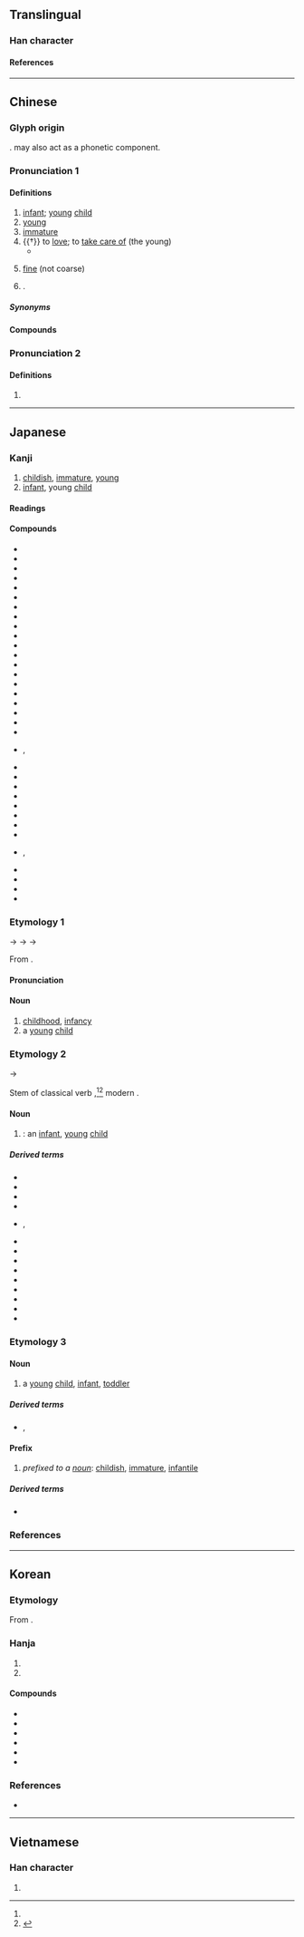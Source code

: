 {{also|㓜|幻|糼|糿|紉}}
{{character info}}
==Translingual==

===Han character===
{{Han char|rn=52|rad=幺|as=02|sn=5|four=24727|canj=VIKS|ids=⿰幺力}}

====References====
{{Han ref|kx=0342.020|dkj=09193|dj=0650.090|hdz=21093.070|uh=5E7C}}

----

==Chinese==
{{zh-forms|alt=㓜}}

===Glyph origin===
{{Han etyl}}
{{Han compound|幺|力|ls=ic|t1=tiny|t2=strength}}. {{och-l|幺}} may also act as a phonetic component.

===Pronunciation 1===
{{zh-pron
|m=yòu
|c=jau3
|h=pfs=yu;gd=yiu4
|md=iú
|mn=ml,jj,tw:iù
|mn-t=iun3
|w=2ieu
|mc=y
|oc=y
|cat=n,a,v,pn
}}

====Definitions====
{{zh-hanzi}}

# [[infant]]; [[young]] [[child]]
# [[young]]
# [[immature]]
# {{†}} to [[love]]; to [[take care of]] (the young)
#* {{zh-x|'''幼''' 吾 幼，以及 人 之 幼。|'''Treat with the kindness due to youth''' the young in your own family, so that the young in the families of others shall be similarly treated.|ref=Mengzi}}
# {{lb|zh|Cantonese|Hokkien}} [[fine]] (not coarse)
# {{surname|zh}}.

=====Synonyms=====
{{zh-dial|年輕}}
{{zh-dial|細}}

====Compounds====
{{zh-der|幼學瓊林|幼功|幼蟲|幼風|幼年|幼學壯行|幼弱|幼孤|婦幼|幼稚|幼主|幼托|幼兒|幼兒教育|年幼|低幼讀物|幼稚園病|幼齒|幼體|幼苗|幼芽|幼童軍|幼童|幼穉|幼稚教育|幼稚園|幼株|幼小|年幼無知|慈幼|嬰幼兒|幼教|幼學|幼艾|幼子|幼稚病|幼林|出幼|低幼兒童|攜幼扶老|攜老扶幼|攜老挈幼|扶老攜幼|敬老慈幼|男女老幼|托幼|扶幼週|母老子幼|老幼咸宜|荒幼|負老攜幼|長幼|老幼|自幼|長幼有序|負老提幼|育幼院|長幼尊卑}}

===Pronunciation 2===
{{zh-pron
|m=yào
|c=
|mc=
|oc=
|cat=a
}}

====Definitions====
{{zh-hanzi}}

# {{zh-used|幼眇||幼妙}}

----

==Japanese==

===Kanji===
{{ja-kanji|grade=6|rs=幺02}}

# [[childish]], [[immature]], [[young]]
# [[infant]], young [[child]]

====Readings====
{{ja-readings
|goon=ゆう<いう
|kanon=ゆう<いう
|kanyoon=よう<えう
|kun=おさな-い<をさな-い, いと-けない, おさな-びる
|nanori=わか
}}

====Compounds====
{{der-top|Compounds}}
* {{ja-r|幼%芽|よう%が|[[plumule]]}}
* {{ja-r|幼%孩|よう%がい}}
* {{ja-r|幼%学|よう%がく}}
* {{ja-r|幼%魚|よう%ぎょ|[[young]] [[fish]]}}
* {{ja-r|幼%君|よう%くん|[[young]] [[master]]}}
* {{ja-r|幼%形|よう%けい|[[neoteny]]}}
* {{ja-r|幼%孤|よう%こ|[[young]] [[orphan]]}}
* {{ja-r|幼%根|よう%こん|([[botany]]) [[radicle]]}}
* {{ja-r|幼%児|よう%じ|[[infant]], [[toddler]]}}
* {{ja-r|幼%時|よう%じ|[[childhood]], [[infancy]]}}
* {{ja-r|幼%歯|よう%し|[[baby tooth]]}}
* {{ja-r|幼%者|よう%しゃ|[[young]] [[child]], [[infant]]}}
* {{ja-r|幼%弱|よう%じゃく|[[young]] and [[weak]]}}
* {{ja-r|幼%若|よう%じゃく|[[juvenile]]}}
* {{ja-r|幼%主|よう%しゅ|[[young]] [[monarch]]}}
* {{ja-r|幼%獣|よう%じゅう|[[young]] [[animal]]}}
* {{ja-r|幼%女|よう%じょ|[[young]] [[girl]]}}
* {{ja-r|幼%少|よう%しょう|[[very]] [[young]], [[infancy]]}}
* {{ja-r|幼%生|よう%せい|[[larva]]}}
* {{ja-r|幼%稚|よう%ち|[[childish]]; [[infantile]]}}
* {{ja-r|幼%冲|よう%ちゅう}}, {{ja-r|幼%沖|よう%ちゅう}}
* {{ja-r|幼%虫|よう%ちゅう|[[larva]]}}
* {{ja-r|幼%鳥|よう%ちょう|[[chick]]}}
* {{ja-r|幼%帝|よう%てい|[[young]] [[emperor]]}}
* {{ja-r|幼%童|よう%どう|[[young]] [[child]]}}
* {{ja-r|幼%年|よう%ねん|[[childhood]]}}
* {{ja-r|幼%保|よう%ほ}}
* {{ja-r|幼%木|よう%ぼく}}
* {{ja-r|幼%齢%林|よう%れい%りん}}
* {{ja-r|幼%名|よう%みょう|[[childhood]] [[name]]}}, {{ja-r|幼%名|よう%めい}}
* {{ja-r|長%幼|ちょう%よう|the [[young]] and the [[old]]}}
* {{ja-r|童%幼|どう%よう}}
* {{ja-r|老%幼|ろう%よう|the [[young]] and the [[old]]}}
* {{ja-r|幼%気|いた%いけ|[[young]] and [[sweet]]}}
{{der-bottom}}

===Etymology 1===
{{ja-kanjitab|よう|yomi=o}}

{{IPAfont|*/jiɪu/}} → {{IPAchar|/jieu/}} → {{IPAchar|/jeu/}} → {{IPAchar|/joː/}}

From {{der|ja|ltc|sort=よう|-}} {{ltc-l|幼}}.

====Pronunciation====
{{ja-pron|y=kanyo|よう|acc=1|acc_ref=DJR}}

====Noun====
{{ja-noun|よう|hhira=えう}}

# [[childhood]], [[infancy]]
# a [[young]] [[child]]

===Etymology 2===
{{ja-kanjitab|おさな|yomi=k}}

{{IPAchar|/wosana/}} → {{IPAchar|/osana/}}

Stem of classical verb {{m|ja|幼し|tr=osanashi}},<ref name="DJR"/><ref>{{R:Daijisen}}</ref> modern {{m|ja|幼い|tr=osanai||[[childish]], [[infantile]]}}.

====Noun====
{{ja-noun|おさな|hhira=をさな}}

# {{synonym of|ja|幼子|tr=osanago|nodot=1|sort=おさな}}: an [[infant]], [[young]] [[child]]

=====Derived terms=====
{{der-top}}
* {{ja-r|幼びる|おさなびる}}
* {{ja-r|幼らしい|おさならし.い}}
* {{ja-r|幼 生い|おさな おい}}
* {{ja-r|幼%顔|おさな%がお}}
* {{ja-r|幼%子|おさな%ご|rom=-}}, {{ja-r|幼%児|おさな%ご}}
* {{ja-r|幼%心%地|おさな%-ごこ%ち}}
* {{ja-r|幼%心|おさな%-ごころ}}
* {{ja-r|幼%立ち|おさな%だち}}
* {{ja-r|幼%妻|おさな%づま}}
* {{ja-r|幼 友%達|おさな とも%だち}}
* {{ja-r|幼%名|おさな%な}}
* {{ja-r|幼 物%語|おさな もの%がたり}}
* {{ja-r|幼%等|おさな%ら}}
* {{ja-r|幼なじみ|おさななじみ}}
{{der-bottom}}

===Etymology 3===
{{ja-kanjitab|いと|yomi=k}}
{{rfe|ja|sort=いと|from {{m|ja|糸|tr=ito||[[thread]]}}?}}

====Noun====
{{ja-noun|いと}}

# {{lb|ja|archaic|sort=いと}} a [[young]] [[child]], [[infant]], [[toddler]]
#: {{syn|ja|幼児|tr=yōji}}

=====Derived terms=====
* {{ja-r|幼%様|いと%さま}}, {{ja-r|幼%様|いと%さん}}

====Prefix====
{{ja-noun|いと}}

# ''prefixed to a [[noun]]'': [[childish]], [[immature]], [[infantile]]

=====Derived terms=====
* {{ja-r|幼%宮|いと%みや}}

===References===
<references/>

----

==Korean==

===Etymology===
From {{der|ko|ltc|-}} {{ltc-l|幼}}. 

{{hanja-dongguk|ᅙᅲᇢ〮|qyuw}}

{{hanja-hunmong|유〯|yu|天倫#상32B}}

===Hanja===
{{ko-hanja-search}}
{{ko-hanja|어리다|어릴|유}}

# {{hanja form of|유|[[childish]]; [[immature]]}}
# {{hanja form of|유|[[infant]]; [[young]] [[child]]}}

====Compounds====
{{der-top3|Compounds}}
* {{ko-l|유아|幼兒}}
* {{ko-l|유년|幼年}}
* {{ko-l|유충|幼蟲}}
* {{ko-l|유주|幼主}}
* {{ko-l|유치|幼稚}}
* {{ko-l|유치원|幼稚園}}
{{der-bottom}}

===References===
* {{R:hanjadoc|3059}}

----

==Vietnamese==

===Han character===
{{vi-readings|reading=ấu, âu|rs=幺02}}

# {{rfdef|vi|sort=幺02}}